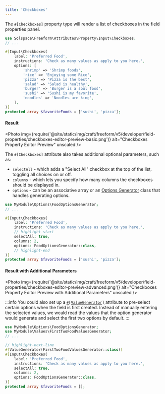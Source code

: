 ```yaml
---
title: 'Checkboxes'
---
```



The `#[Checkboxes]` property type will render a list of checkboxes in the field properties panel.

```php showLineNumbers
use Solspace\Freeform\Attributes\Property\Input\Checkboxes;
// ...

#[Input\Checkboxes(
    label: 'Preferred Food',
    instructions: 'Check as many values as apply to you here.',
    options: [
        'shrimp' => 'Shrimp foods',
        'rice' => 'Enjoying some Rice',
        'pizza' => 'Pizza is the best',
        'salad' => 'Salad is healthy',
        'burger' => 'Burger is a soul food',
        'sushi' => 'Sushi is my favorite',
        'noodles' => 'Noodles are king',
    ],
)]
protected array $favoriteFoods = ['sushi', 'pizza'];
```

#### Result
<Photo
  img={require('@site/static/img/craft/freeform/v5/developer/field-properties/checkboxes-editor-preview-basic.png')}
  alt="Checkboxes Property Editor Preview"
  unscaled
/>

The `#[Checkboxes]` attribute also takes additional optional parameters, such as:
- `selectAll` - which adds a "Select All" checkbox at the top of the list, toggling all choices on or off.
- `columns` - which lets you specify how many columns the checkboxes should be displayed in.
- `options` - can be an associative array or an [Options Generator](./generators-and-transformers.mdx#option-generators) class that handles generating options.

```php showLineNumbers
use MyModule\Options\FoodOptionsGenerator;
// ...

#[Input\Checkboxes(
    label: 'Preferred Food',
    instructions: 'Check as many values as apply to you here.',
    // highlight-start
    selectAll: true,
    columns: 2,
    options: FoodOptionsGenerator::class,
    // highlight-end
)]
protected array $favoriteFoods = ['sushi', 'pizza'];
```

#### Result with Additional Parameters
<Photo
  img={require('@site/static/img/craft/freeform/v5/developer/field-properties/checkboxes-editor-preview-advanced.png')}
  alt="Checkboxes Property Editor Preview with Additional Parameters"
  unscaled
/>

:::info
You could also set up a [`#[ValueGenerator]`](./generators-and-transformers.mdx#value-generators) attribute to pre-select certain options when the field is first created.
Instead of manually entering the selected values, we would read the values that the option generator would generate
and select the first two options by default.
:::

```php showLineNumbers
use MyModule\Options\FoodOptionsGenerator;
use MyModule\Values\FirstTwoFoodValuesGenerator;
// ...

// highlight-next-line
#[ValueGenerator(FirstTwoFoodValuesGenerator::class)]
#[Input\Checkboxes(
    label: 'Preferred Food',
    instructions: 'Check as many values as apply to you here.',
    selectAll: true,
    columns: 2,
    options: FoodOptionsGenerator::class,
)]
protected array $favoriteFoods = [];
```
